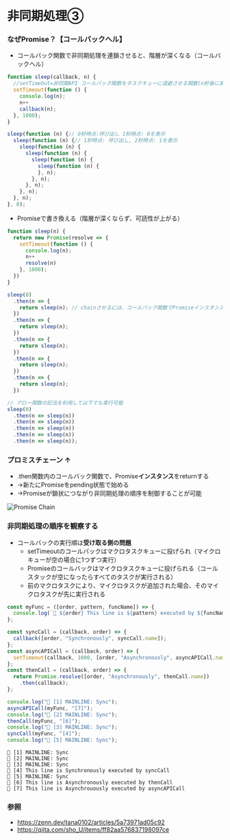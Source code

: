 # 非同期処理③

### なぜPromise？【コールバックヘル】
- コールバック関数で非同期処理を連鎖させると、階層が深くなる（コールバックヘル）
```js filename="1秒ごとに(時間経過-1秒)を表示させる"
function sleep(callback, n) {
  //setTimeOut=非同期API コールバック関数をタスクキューに退避させる関数(n秒後に実行を試みる)
  setTimeout(function () { 
    console.log(n);
    n++
    callback(n);
  }, 1000);
}

sleep(function (n) {// 0秒時点:呼び出し 1秒時点: 0を表示
  sleep(function (n) {// 1秒時点: 呼び出し, 2秒時点: 1を表示
    sleep(function (n) {
      sleep(function (n) {
        sleep(function (n) {
          sleep(function (n) {
          }, n);
        }, n);
      }, n);
    }, n);
  }, n);
}, 0);
```

- Promiseで書き換える（階層が深くならず、可読性が上がる）
```js
function sleep(n) {
  return new Promise(resolve => {
    setTimeout(function () { 
      console.log(n);
      n++
      resolve(n)
    }, 1000);
  })
}

sleep(0)
  .then(n => {
    return sleep(n); // chainさせるには、コールバック関数でPromiseインスタンスを返す
  })
  .then(n => {
    return sleep(n);
  })
  .then(n => {
    return sleep(n);
  })
  .then(n => {
    return sleep(n);
  })
  .then(n => {
    return sleep(n);
  })
```

```js
// アロー関数の記法を利用して以下でも実行可能
sleep(0)
  .then(n => sleep(n))
  .then(n => sleep(n))
  .then(n => sleep(n))
  .then(n => sleep(n))
  .then(n => sleep(n));
```
### プロミスチェーン ↑
- .then関数内のコールバック関数で、Promise**インスタンス**をreturnする
- →新たにPromiseをpending状態で始める
- →Promiseが鎖状につながり非同期処理の順序を制御することが可能

![Promise Chain](../../img/2023-08/promise2.png)

### 非同期処理の順序を観察する
- コールバックの実行順は**受け取る側の問題**
  - setTimeoutのコールバックはマクロタスクキューに投げられ（マイクロキューが空の場合に1つずつ実行）
  - Promiseのコールバックはマイクロタスクキューに投げられる（コールスタックが空になったらすべてのタスクが実行される）
  - 前のマクロタスクにより、マイクロタスクが追加された場合、そのマイクロタスクが先に実行される
```js filename="whenExecCallback.js"
const myFunc = ([order, pattern, funcName]) => {
  console.log(`👻 ${order} This line is ${pattern} executed by ${funcName}`);
};

const syncCall = (callback, order) => {
  callback([order, "Synchronously", syncCall.name]);
};
const asyncAPICall = (callback, order) => {
  setTimeout(callback, 1000, [order, "Asynchronously", asyncAPICall.name])
};
const thenCall = (callback, order) => {
  return Promise.resolve([order, "Asynchronously", thenCall.name])
    .then(callback);
};

console.log("🦖 [1] MAINLINE: Sync");
asyncAPICall(myFunc, "[7]");
console.log("🦖 [2] MAINLINE: Sync");
thenCall(myFunc, "[6]");
console.log("🦖 [3] MAINLINE: Sync");
syncCall(myFunc, "[4]");
console.log("🦖 [5] MAINLINE: Sync");
```

```shell
🦖 [1] MAINLINE: Sync
🦖 [2] MAINLINE: Sync
🦖 [3] MAINLINE: Sync
👻 [4] This line is Synchronously executed by syncCall
🦖 [5] MAINLINE: Sync
👻 [6] This line is Asynchronously executed by thenCall
👻 [7] This line is Asynchrouously executed by asyncAPICall
```

### 参照
- https://zenn.dev/tana0102/articles/5a73971ad05c92
- https://qiita.com/sho_U/items/ff82aa576837198097ce